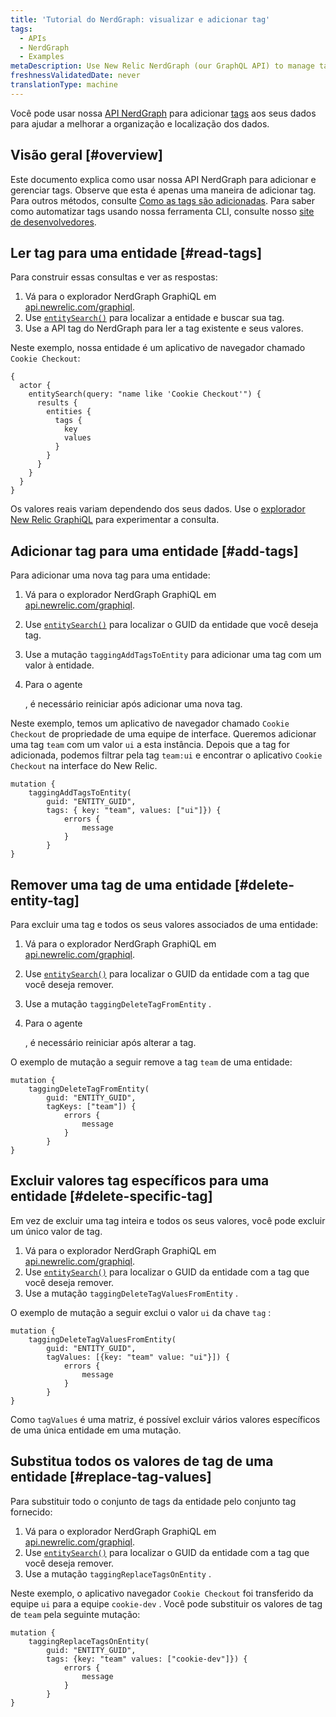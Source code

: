 ```yaml
---
title: 'Tutorial do NerdGraph: visualizar e adicionar tag'
tags:
  - APIs
  - NerdGraph
  - Examples
metaDescription: Use New Relic NerdGraph (our GraphQL API) to manage tags attached to your entities.
freshnessValidatedDate: never
translationType: machine
---
```


Você pode usar nossa [API NerdGraph](/docs/apis/nerdgraph/get-started/introduction-new-relic-nerdgraph) para adicionar [tags](/docs/new-relic-one/use-new-relic-one/core-concepts/tagging-use-tags-organize-group-what-you-monitor) aos seus dados para ajudar a melhorar a organização e localização dos dados.

## Visão geral [#overview]

Este documento explica como usar nossa API NerdGraph para adicionar e gerenciar tags. Observe que esta é apenas uma maneira de adicionar tag. Para outros métodos, consulte [Como as tags são adicionadas](/docs/new-relic-one/use-new-relic-one/core-concepts/use-tags-help-organize-find-your-data/#tag-sources). Para saber como automatizar tags usando nossa ferramenta CLI, consulte nosso [site de desenvolvedores](https://developer.newrelic.com/automate-workflows/5-mins-tag-resources/).

## Ler tag para uma entidade [#read-tags]

Para construir essas consultas e ver as respostas:

1. Vá para o explorador NerdGraph GraphiQL em [api.newrelic.com/graphiql](https://api.newrelic.com/graphiql).
2. Use [`entitySearch()`](/docs/apis/graphql-api/tutorials/use-new-relic-graphql-api-query-entities#search-entity) para localizar a entidade e buscar sua tag.
3. Use a API tag do NerdGraph para ler a tag existente e seus valores.

Neste exemplo, nossa entidade é um aplicativo de navegador chamado `Cookie Checkout`:

```
{
  actor {
    entitySearch(query: "name like 'Cookie Checkout'") {
      results {
        entities {
          tags {
            key
            values
          }
        }
      }
    }
  }
}
```

Os valores reais variam dependendo dos seus dados. Use o [explorador New Relic GraphiQL](https://api.newrelic.com/graphiql) para experimentar a consulta.

## Adicionar tag para uma entidade [#add-tags]

Para adicionar uma nova tag para uma entidade:

1. Vá para o explorador NerdGraph GraphiQL em [api.newrelic.com/graphiql](https://api.newrelic.com/graphiql).

2. Use [`entitySearch()`](/docs/apis/graphql-api/tutorials/use-new-relic-graphql-api-query-entities#search-entity) para localizar o GUID da entidade que você deseja tag.

3. Use a mutação `taggingAddTagsToEntity` para adicionar uma tag com um valor à entidade.

4. Para o agente

   <InlinePopover type="apm"/>

   , é necessário reiniciar após adicionar uma nova tag.

Neste exemplo, temos um aplicativo de navegador chamado `Cookie Checkout` de propriedade de uma equipe de interface. Queremos adicionar uma tag `team` com um valor `ui` a esta instância. Depois que a tag for adicionada, podemos filtrar pela tag `team:ui` e encontrar o aplicativo `Cookie Checkout` na interface do New Relic.

```
mutation {
    taggingAddTagsToEntity(
        guid: "ENTITY_GUID",
        tags: { key: "team", values: ["ui"]}) {
            errors {
                message
            }
        }
}
```

## Remover uma tag de uma entidade [#delete-entity-tag]

Para excluir uma tag e todos os seus valores associados de uma entidade:

1. Vá para o explorador NerdGraph GraphiQL em [api.newrelic.com/graphiql](https://api.newrelic.com/graphiql).

2. Use [`entitySearch()`](/docs/apis/graphql-api/tutorials/use-new-relic-graphql-api-query-entities#search-entity) para localizar o GUID da entidade com a tag que você deseja remover.

3. Use a mutação `taggingDeleteTagFromEntity` .

4. Para o agente

   <InlinePopover type="apm"/>

   , é necessário reiniciar após alterar a tag.

O exemplo de mutação a seguir remove a tag `team` de uma entidade:

```
mutation {
    taggingDeleteTagFromEntity(
        guid: "ENTITY_GUID",
        tagKeys: ["team"]) {
            errors {
                message
            }
        }
}
```

## Excluir valores tag específicos para uma entidade [#delete-specific-tag]

Em vez de excluir uma tag inteira e todos os seus valores, você pode excluir um único valor de tag.

1. Vá para o explorador NerdGraph GraphiQL em [api.newrelic.com/graphiql](https://api.newrelic.com/graphiql).
2. Use [`entitySearch()`](/docs/apis/graphql-api/tutorials/use-new-relic-graphql-api-query-entities#search-entity) para localizar o GUID da entidade com a tag que você deseja remover.
3. Use a mutação `taggingDeleteTagValuesFromEntity` .

O exemplo de mutação a seguir exclui o valor `ui` da chave `tag` :

```
mutation {
    taggingDeleteTagValuesFromEntity(
        guid: "ENTITY_GUID",
        tagValues: [{key: "team" value: "ui"}]) {
            errors {
                message
            }
        }
}
```

Como `tagValues` é uma matriz, é possível excluir vários valores específicos de uma única entidade em uma mutação.

## Substitua todos os valores de tag de uma entidade [#replace-tag-values]

Para substituir todo o conjunto de tags da entidade pelo conjunto tag fornecido:

1. Vá para o explorador NerdGraph GraphiQL em [api.newrelic.com/graphiql](https://api.newrelic.com/graphiql).
2. Use [`entitySearch()`](/docs/apis/graphql-api/tutorials/use-new-relic-graphql-api-query-entities#search-entity) para localizar o GUID da entidade com a tag que você deseja remover.
3. Use a mutação `taggingReplaceTagsOnEntity` .

Neste exemplo, o aplicativo navegador `Cookie Checkout` foi transferido da equipe `ui` para a equipe `cookie-dev` . Você pode substituir os valores de tag de `team` pela seguinte mutação:

```
mutation {
    taggingReplaceTagsOnEntity(
        guid: "ENTITY_GUID",
        tags: {key: "team" values: ["cookie-dev"]}) {
            errors {
                message
            }
        }
}
```